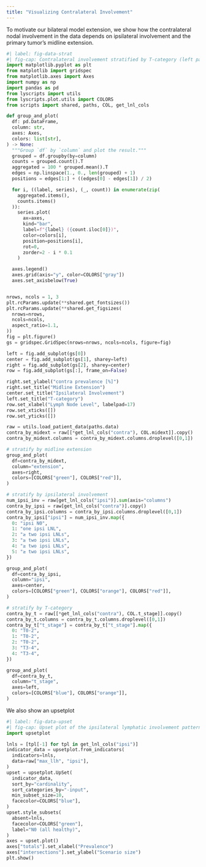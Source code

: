 ```yaml
---
title: "Visualizing Contralateral Involvement"
---
```


To motivate our bilateral model extension, we show how the contralateral nodal involvement in the data depends on ipsilateral involvement and the primary tumor's midline extension.

```python
#| label: fig-data-strat
#| fig-cap: Contralateral involvement stratified by T-category (left panel), the number of metastatic LNLs ipsilaterally (center panel), and whether the primary tumor extended over the mid-sagittal line or was clearly lateralized (right panel).
import matplotlib.pyplot as plt
from matplotlib import gridspec
from matplotlib.axes import Axes
import numpy as np
import pandas as pd
from lyscripts import utils
from lyscripts.plot.utils import COLORS
from scripts import shared, paths, COL, get_lnl_cols

def group_and_plot(
  df: pd.DataFrame,
  column: str,
  axes: Axes,
  colors: list[str],
) -> None:
  """Group `df` by `column` and plot the result."""
  grouped = df.groupby(by=column)
  counts = grouped.count().T
  aggregated = 100 * grouped.mean().T
  edges = np.linspace(1., 0., len(grouped) + 1)
  positions = edges[1:] + ((edges[0] - edges[1]) / 2)

  for i, ((label, series), (_, count)) in enumerate(zip(
    aggregated.items(),
    counts.items()
  )):
    series.plot(
      ax=axes,
      kind="bar",
      label=f"{label} ({count.iloc[0]})",
      color=colors[i],
      position=positions[i],
      rot=0,
      zorder=2 - i * 0.1
    )

  axes.legend()
  axes.grid(axis="y", color=COLORS["gray"])
  axes.set_axisbelow(True)


nrows, ncols = 1, 3
plt.rcParams.update(**shared.get_fontsizes())
plt.rcParams.update(**shared.get_figsizes(
  nrows=nrows,
  ncols=ncols,
  aspect_ratio=1.1,
))
fig = plt.figure()
gs = gridspec.GridSpec(nrows=nrows, ncols=ncols, figure=fig)

left = fig.add_subplot(gs[0])
center = fig.add_subplot(gs[1], sharey=left)
right = fig.add_subplot(gs[2], sharey=center)
row = fig.add_subplot(gs[:], frame_on=False)

right.set_ylabel("contra prevalence [%]")
right.set_title("Midline Extension")
center.set_title("Ipsilateral Involvement")
left.set_title("T-category")
row.set_xlabel("Lymph Node Level", labelpad=17)
row.set_xticks([])
row.set_yticks([])

raw = utils.load_patient_data(paths.data)
contra_by_midext = raw[[*get_lnl_cols("contra"), COL.midext]].copy()
contra_by_midext.columns = contra_by_midext.columns.droplevel([0,1])

# stratify by midline extension
group_and_plot(
  df=contra_by_midext,
  column="extension",
  axes=right,
  colors=[COLORS["green"], COLORS["red"]],
)

# stratify by ipsilateral involvement
num_ipsi_inv = raw[get_lnl_cols("ipsi")].sum(axis="columns")
contra_by_ipsi = raw[get_lnl_cols("contra")].copy()
contra_by_ipsi.columns = contra_by_ipsi.columns.droplevel([0,1])
contra_by_ipsi["ipsi"] = num_ipsi_inv.map({
  0: "ipsi N0",
  1: "one ipsi LNL",
  2: "≥ two ipsi LNLs",
  3: "≥ two ipsi LNLs",
  4: "≥ two ipsi LNLs",
  5: "≥ two ipsi LNLs",
})

group_and_plot(
  df=contra_by_ipsi,
  column="ipsi",
  axes=center,
  colors=[COLORS["green"], COLORS["orange"], COLORS["red"]],
)

# stratify by T-category
contra_by_t = raw[[*get_lnl_cols("contra"), COL.t_stage]].copy()
contra_by_t.columns = contra_by_t.columns.droplevel([0,1])
contra_by_t["t_stage"] = contra_by_t["t_stage"].map({
  0: "T0-2",
  1: "T0-2",
  2: "T0-2",
  3: "T3-4",
  4: "T3-4",
})

group_and_plot(
  df=contra_by_t,
  column="t_stage",
  axes=left,
  colors=[COLORS["blue"], COLORS["orange"]],
)
```

We also show an upsetplot

```python
#| label: fig-data-upset
#| fig-cap: Upset plot of the ipsilateral lymphatic involvement patterns [@lex_upset_2014]. Here, the horizontal bars depict the overall prevalence of LNL involvement. I.e., LNL II is the only level that is involved in more than 500 patients. The vertical bar plots depict joint involvements. E.g., the fourth bar from the left depicts how often the LNLs II, III, and IV are jointly involved while level I and V are not. This is indicated by the light and dark shaded dots in the matrix underneath.
import upsetplot

lnls = [tpl[-1] for tpl in get_lnl_cols("ipsi")]
indicator_data = upsetplot.from_indicators(
  indicators=lnls,
  data=raw["max_llh", "ipsi"],
)
upset = upsetplot.UpSet(
  indicator_data,
  sort_by="cardinality",
  sort_categories_by="-input",
  min_subset_size=10,
  facecolor=COLORS["blue"],
)
upset.style_subsets(
  absent=lnls,
  facecolor=COLORS["green"],
  label="N0 (all healthy)",
)
axes = upset.plot()
axes["totals"].set_xlabel("Prevalence")
axes["intersections"].set_ylabel("Scenario size")
plt.show()
```



